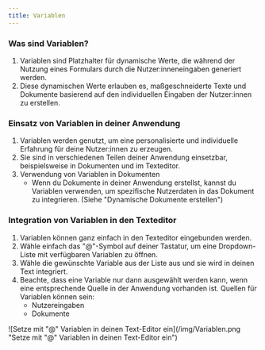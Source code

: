 ```yaml
---
title: Variablen
---
```


### Was sind Variablen?

1. Variablen sind Platzhalter für dynamische Werte, die während der Nutzung eines Formulars durch die Nutzer\:inneneingaben generiert werden.
2. Diese dynamischen Werte erlauben es, maßgeschneiderte Texte und Dokumente basierend auf den individuellen Eingaben der Nutzer\:innen zu erstellen.

### Einsatz von Variablen in deiner Anwendung

1. Variablen werden genutzt, um eine personalisierte und individuelle Erfahrung für deine Nutzer\:innen zu erzeugen.
2. Sie sind in verschiedenen Teilen deiner Anwendung einsetzbar, beispielsweise in Dokumenten und im Texteditor.
3. Verwendung von Variablen in Dokumenten
   * Wenn du Dokumente in deiner Anwendung erstellst, kannst du Variablen verwenden, um spezifische Nutzerdaten in das Dokument zu integrieren. (Siehe "Dynamische Dokumente erstellen")

### Integration von Variablen in den Texteditor

1. Variablen können ganz einfach in den Texteditor eingebunden werden.
2. Wähle einfach das "@"-Symbol auf deiner Tastatur, um eine Dropdown-Liste mit verfügbaren Variablen zu öffnen.
3. Wähle die gewünschte Variable aus der Liste aus und sie wird in deinen Text integriert.
4. Beachte, dass eine Variable nur dann ausgewählt werden kann, wenn eine entsprechende Quelle in der Anwendung vorhanden ist. Quellen für Variablen können sein:
   * Nutzereingaben
   * Dokumente

!\[Setze mit "@" Variablen in deinen Text-Editor ein]\(/img/Variablen.png "Setze mit "@" Variablen in deinen Text-Editor ein")
